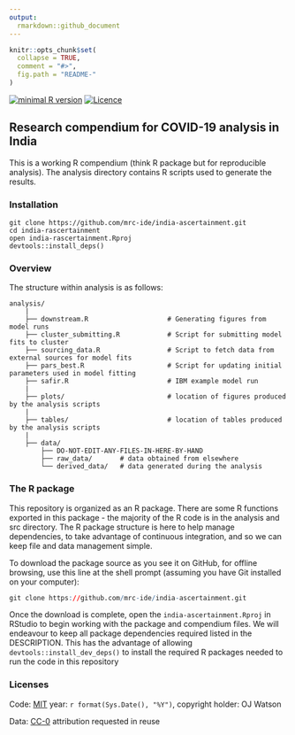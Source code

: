 ```yaml
---
output:
  rmarkdown::github_document
---
```


<!-- README.md is generated from README.Rmd. Please edit that file -->

```r
knitr::opts_chunk$set(
  collapse = TRUE,
  comment = "#>",
  fig.path = "README-"
)
```
[![minimal R version](https://img.shields.io/badge/R%3E%3D-`r as.character(getRversion())`-brightgreen.svg)](https://cran.r-project.org/)
[![Licence](https://img.shields.io/github/license/mashape/apistatus.svg)](http://choosealicense.com/licenses/mit/) 

## Research compendium for COVID-19 analysis in India

This is a working R compendium (think R package but for reproducible analysis). The analysis directory contains R scripts used to generate the results. 

### Installation

```
git clone https://github.com/mrc-ide/india-ascertainment.git
cd india-rascertainment
open india-rascertainment.Rproj
devtools::install_deps()
```

### Overview

The structure within analysis is as follows:

```
analysis/
    |
    ├── downstream.R                    # Generating figures from model runs
    ├── cluster_submitting.R            # Script for submitting model fits to cluster
    ├── sourcing_data.R                 # Script to fetch data from external sources for model fits
    ├── pars_best.R                     # Script for updating initial parameters used in model fitting
    ├── safir.R                         # IBM example model run
    |
    ├── plots/                          # location of figures produced by the analysis scripts
    |
    ├── tables/                         # location of tables produced by the analysis scripts
    |
    ├── data/
        ├── DO-NOT-EDIT-ANY-FILES-IN-HERE-BY-HAND
        ├── raw_data/       # data obtained from elsewhere
        └── derived_data/   # data generated during the analysis
```

### The R package 

This repository is organized as an R package. There are some R functions exported in this package - the majority of the R code is in the analysis and src directory. The R package structure is here to help manage dependencies, to take advantage of continuous integration, and so we can keep file and data management simple.

To download the package source as you see it on GitHub, for offline browsing, use this line at the shell prompt (assuming you have Git installed on your computer):

```r
git clone https://github.com/mrc-ide/india-ascertainment.git
```

Once the download is complete, open the `india-ascertainment.Rproj` in RStudio to begin working with the package and compendium files. We will endeavour to keep all package dependencies required listed in the DESCRIPTION. This has the advantage of allowing `devtools::install_dev_deps()` to install the required R packages needed to run the code in this repository

### Licenses

Code: [MIT](http://opensource.org/licenses/MIT) year: `r format(Sys.Date(), "%Y")`, copyright holder: OJ Watson

Data: [CC-0](http://creativecommons.org/publicdomain/zero/1.0/) attribution requested in reuse

